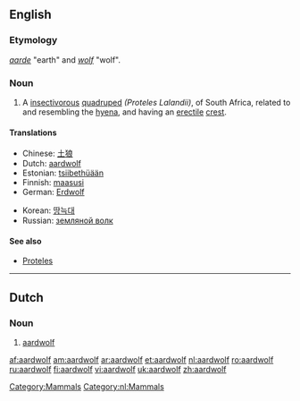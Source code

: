 {{wikisource1911Enc|Aard-wolf}}
==English==
{{wikipedia}}

===Etymology===
{{Af.}} ''[[aarde]]'' "earth" and ''[[wolf]]'' "wolf".

===Noun===
{{en-noun|aardwolves}}

# {{zoology}} A [[insectivorous]] [[quadruped]] ''(Proteles Lalandii)'', of South Africa, related to and resembling the [[hyena]], and having an [[erectile]] [[crest]].

====Translations====
{{trans-top|aardwolf}}
*Chinese: [[土狼]]
*Dutch: [[#Dutch|aardwolf]]
*Estonian: [[tsiibethüään]]
*Finnish: [[maasusi]]
*German: [[Erdwolf]]
{{trans-mid}}
*Korean: [[땅늑대]]
*Russian: [[земляной волк]]
{{trans-bottom}}

====See also====
*[[Proteles]]

[[Category:Mammals]]

----

==Dutch==

===Noun===
{{nl-noun|g=m|aardwolven|aardwolfje}}

# [[#English|aardwolf]]

[[Category:nl:Mammals]]

[[af:aardwolf]]
[[am:aardwolf]]
[[ar:aardwolf]]
[[et:aardwolf]]
[[nl:aardwolf]]
[[ro:aardwolf]]
[[ru:aardwolf]]
[[fi:aardwolf]]
[[vi:aardwolf]]
[[uk:aardwolf]]
[[zh:aardwolf]]
